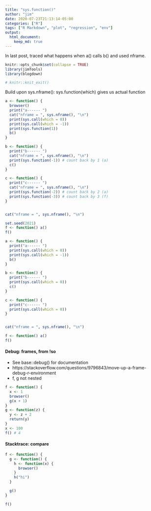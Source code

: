 ```yaml
---
title: "sys.function()"
author: "jim"
date: 2020-07-23T21:13:14-05:00
categories: ["R"]
tags: ["R Markdown", "plot", "regression", "env"]
output:  
  html_document:
    keep_md: true
---
```

In last post, traced what happens when a() calls b() and used nframe.


```r
knitr::opts_chunk$set(collapse = TRUE)
library(jimTools)
library(blogdown)

# knitr::knit_exit()
```


Build upon sys.nframe():
sys.function(which)  gives us actual function
```r
a <- function() {
  browser()
  print("a------ ")
  cat("nframe = ", sys.nframe(), "\n")
  print(sys.call(which = 0))
  print(sys.call(which = -1))
  print(sys.function(1))
  b()
}

b <- function() {
  print("b------ ")
  cat("nframe = ", sys.nframe(), "\n")
  print(sys.function(-1)) # count back by 1 (a)
  c()
}

c <- function() {
  print("c------ ")
  cat("nframe = ", sys.nframe(), "\n")
  print(sys.function(-2)) # count back by 2 (a)
  print(sys.function(-3)) # count back by 3 (f)
}


cat("nframe = ", sys.nframe(), "\n")

set.seed(2021)
f <- function() a()
f()
```
```r
a <- function() {
  print("a------ ")
  print(sys.call(which = 0))
  print(sys.call(which = -1))
  b()
}

b <- function() {
  print("b------ ")
  print(sys.call(which = 0))
  c()
}

c <- function() {
  print("c------ ")
  print(sys.call(which = 0))
}


cat("nframe = ", sys.nframe(), "\n")

f <- function() a()
f()
```

#### Debug:  frames, from !so
  *  See base::debug() for documentation
  *  https://stackoverflow.com/questions/9796843/move-up-a-frame-debug-r-environment
  *  f, g not nested
```r
f <- function() {
  x <- 1
  browser()
  g(x + 1)
}
g <- function(z) {
  y <- z + 2
  return(y)
}
x <- 100
f() # 4
```

#### Stacktrace:  compare
```r
f <- function() {
  g <- function() {
    h <- function(x) {
      browser()
    }
    h("hi")
  }

  g()
}

f()
```



